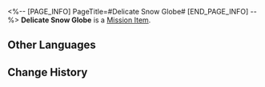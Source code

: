 <%-- [PAGE_INFO]
PageTitle=#Delicate Snow Globe#
[END_PAGE_INFO] --%>
{{Item Infobox
|id          = 140114
|image       = Item Delicate Snow Globe.png
|type        = Mission Item
|invCategory = Missions
|rarity      = 3
|effect      = 
|description = Bronya's toy as a child. The snowy owl circles above the snowfields, looking for the best opportunity to hunt the hare.
}}
{{Description|''"Even if our connection with the past is completely broken, there are still things that can complete us."''}}
'''Delicate Snow Globe''' is a [[Mission Item]].

==Other Languages==
{{Other Languages
|en   = Delicate Snow Globe
|zhs  = 精致的雪景球
|zht  = 精緻的雪景球
|ja   = 精巧なスノードーム
|ko   = 정교한 스노우볼
|es   = Esfera de nieve delicada
|fr   = Boule à neige fragile
|ru   = Изысканный снежный шар
|th   = ลูกแก้วหิมะ
|vi   = Quả Cầu Tuyết Tinh Chế
|de   = Feine Schneekugel
|id   = Bola Salju Halus
|pt   = Globo de Neve Delicado
}}

==Change History==
{{Change History|1.0}}